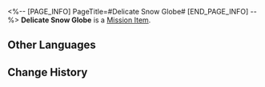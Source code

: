 <%-- [PAGE_INFO]
PageTitle=#Delicate Snow Globe#
[END_PAGE_INFO] --%>
{{Item Infobox
|id          = 140114
|image       = Item Delicate Snow Globe.png
|type        = Mission Item
|invCategory = Missions
|rarity      = 3
|effect      = 
|description = Bronya's toy as a child. The snowy owl circles above the snowfields, looking for the best opportunity to hunt the hare.
}}
{{Description|''"Even if our connection with the past is completely broken, there are still things that can complete us."''}}
'''Delicate Snow Globe''' is a [[Mission Item]].

==Other Languages==
{{Other Languages
|en   = Delicate Snow Globe
|zhs  = 精致的雪景球
|zht  = 精緻的雪景球
|ja   = 精巧なスノードーム
|ko   = 정교한 스노우볼
|es   = Esfera de nieve delicada
|fr   = Boule à neige fragile
|ru   = Изысканный снежный шар
|th   = ลูกแก้วหิมะ
|vi   = Quả Cầu Tuyết Tinh Chế
|de   = Feine Schneekugel
|id   = Bola Salju Halus
|pt   = Globo de Neve Delicado
}}

==Change History==
{{Change History|1.0}}